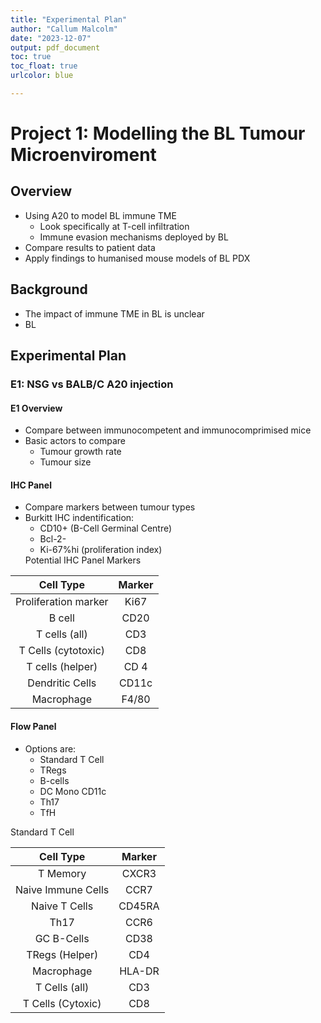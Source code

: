 ```yaml
---
title: "Experimental Plan"
author: "Callum Malcolm"
date: "2023-12-07"
output: pdf_document
toc: true
toc_float: true
urlcolor: blue

---
```


\newpage

# Project 1: Modelling the BL Tumour Microenviroment

## Overview
- Using A20 to model BL immune TME
  * Look specifically at T-cell infiltration
  * Immune evasion mechanisms deployed by BL 
- Compare results to patient data
- Apply findings to humanised mouse models of BL PDX

## Background
- The impact of immune TME in BL is unclear
- BL 

## Experimental Plan

### E1: NSG vs BALB/C A20 injection
#### E1 Overview
- Compare between immunocompetent and immunocomprimised mice
- Basic actors to compare
  * Tumour growth rate
  * Tumour size
  
#### IHC Panel
- Compare markers between tumour types
- Burkitt IHC indentification:
  * CD10+ (B-Cell Germinal Centre)
  * Bcl-2-
  * Ki-67%hi (proliferation index)
  
  Potential IHC Panel Markers
  
| Cell Type | Marker | 
| :-------: | :------: | 
| Proliferation marker | Ki67 |
| B cell | CD20 |
|   T cells (all)   | CD3 |
| T Cells (cytotoxic) | CD8 |
| T cells (helper) | CD 4 |
| Dendritic Cells | CD11c |
| Macrophage | F4/80 |

#### Flow Panel
- Options are:
  * Standard T Cell
  * TRegs
  * B-cells
  * DC Mono CD11c
  * Th17
  * TfH
  
 Standard T Cell
  
| Cell Type | Marker | 
| :-------: | :------: | 
| T Memory | CXCR3 |
| Naive Immune Cells | CCR7 |
|   Naive T Cells   | CD45RA |
| Th17 | CCR6 |
| GC B-Cells | CD38 |
| TRegs (Helper) | CD4 |
| Macrophage | HLA-DR |
|  T Cells (all)   | CD3 |
| T Cells (Cytoxic)  | CD8 |




